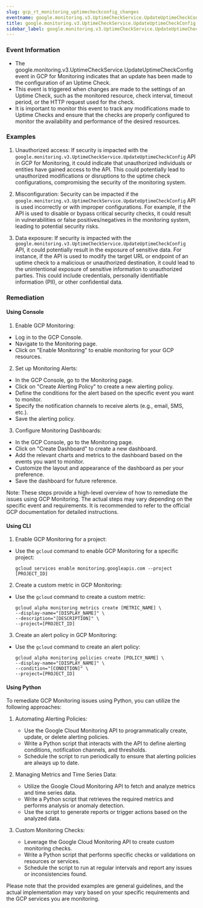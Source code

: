 ```yaml
--- 
slug: gcp_rt_monitoring_uptimecheckconfig_changes
eventname: google.monitoring.v3.UptimeCheckService.UpdateUptimeCheckConfig
title: google.monitoring.v3.UptimeCheckService.UpdateUptimeCheckConfig
sidebar_label: google.monitoring.v3.UptimeCheckService.UpdateUptimeCheckConfig
---
```

                       
### Event Information

- The google.monitoring.v3.UptimeCheckService.UpdateUptimeCheckConfig event in GCP for Monitoring indicates that an update has been made to the configuration of an Uptime Check.
- This event is triggered when changes are made to the settings of an Uptime Check, such as the monitored resource, check interval, timeout period, or the HTTP request used for the check.
- It is important to monitor this event to track any modifications made to Uptime Checks and ensure that the checks are properly configured to monitor the availability and performance of the desired resources.


### Examples

1. Unauthorized access: If security is impacted with the `google.monitoring.v3.UptimeCheckService.UpdateUptimeCheckConfig` API in GCP for Monitoring, it could indicate that unauthorized individuals or entities have gained access to the API. This could potentially lead to unauthorized modifications or disruptions to the uptime check configurations, compromising the security of the monitoring system.

2. Misconfiguration: Security can be impacted if the `google.monitoring.v3.UptimeCheckService.UpdateUptimeCheckConfig` API is used incorrectly or with improper configurations. For example, if the API is used to disable or bypass critical security checks, it could result in vulnerabilities or false positives/negatives in the monitoring system, leading to potential security risks.

3. Data exposure: If security is impacted with the `google.monitoring.v3.UptimeCheckService.UpdateUptimeCheckConfig` API, it could potentially result in the exposure of sensitive data. For instance, if the API is used to modify the target URL or endpoint of an uptime check to a malicious or unauthorized destination, it could lead to the unintentional exposure of sensitive information to unauthorized parties. This could include credentials, personally identifiable information (PII), or other confidential data.

### Remediation

#### Using Console

1. Enable GCP Monitoring: 
- Log in to the GCP Console.
- Navigate to the Monitoring page.
- Click on "Enable Monitoring" to enable monitoring for your GCP resources.

2. Set up Monitoring Alerts:
- In the GCP Console, go to the Monitoring page.
- Click on "Create Alerting Policy" to create a new alerting policy.
- Define the conditions for the alert based on the specific event you want to monitor.
- Specify the notification channels to receive alerts (e.g., email, SMS, etc.).
- Save the alerting policy.

3. Configure Monitoring Dashboards:
- In the GCP Console, go to the Monitoring page.
- Click on "Create Dashboard" to create a new dashboard.
- Add the relevant charts and metrics to the dashboard based on the events you want to monitor.
- Customize the layout and appearance of the dashboard as per your preference.
- Save the dashboard for future reference.

Note: These steps provide a high-level overview of how to remediate the issues using GCP Monitoring. The actual steps may vary depending on the specific event and requirements. It is recommended to refer to the official GCP documentation for detailed instructions.

#### Using CLI

1. Enable GCP Monitoring for a project:
- Use the `gcloud` command to enable GCP Monitoring for a specific project:
  ```
  gcloud services enable monitoring.googleapis.com --project [PROJECT_ID]
  ```

2. Create a custom metric in GCP Monitoring:
- Use the `gcloud` command to create a custom metric:
  ```
  gcloud alpha monitoring metrics create [METRIC_NAME] \
  --display-name="[DISPLAY_NAME]" \
  --description="[DESCRIPTION]" \
  --project=[PROJECT_ID]
  ```

3. Create an alert policy in GCP Monitoring:
- Use the `gcloud` command to create an alert policy:
  ```
  gcloud alpha monitoring policies create [POLICY_NAME] \
  --display-name="[DISPLAY_NAME]" \
  --condition="[CONDITION]" \
  --project=[PROJECT_ID]
  ```

#### Using Python

To remediate GCP Monitoring issues using Python, you can utilize the following approaches:

1. Automating Alerting Policies:
   - Use the Google Cloud Monitoring API to programmatically create, update, or delete alerting policies.
   - Write a Python script that interacts with the API to define alerting conditions, notification channels, and thresholds.
   - Schedule the script to run periodically to ensure that alerting policies are always up to date.

2. Managing Metrics and Time Series Data:
   - Utilize the Google Cloud Monitoring API to fetch and analyze metrics and time series data.
   - Write a Python script that retrieves the required metrics and performs analysis or anomaly detection.
   - Use the script to generate reports or trigger actions based on the analyzed data.

3. Custom Monitoring Checks:
   - Leverage the Google Cloud Monitoring API to create custom monitoring checks.
   - Write a Python script that performs specific checks or validations on resources or services.
   - Schedule the script to run at regular intervals and report any issues or inconsistencies found.

Please note that the provided examples are general guidelines, and the actual implementation may vary based on your specific requirements and the GCP services you are monitoring.


 